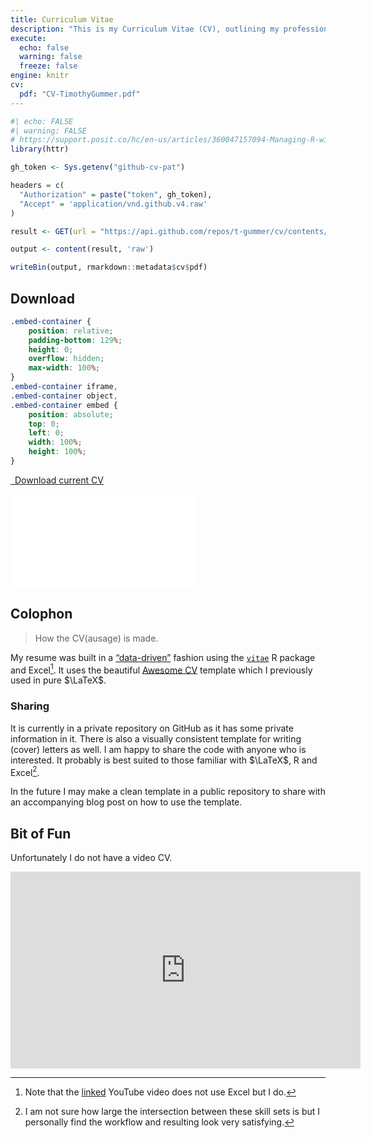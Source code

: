 ```yaml
---
title: Curriculum Vitae
description: "This is my Curriculum Vitae (CV), outlining my professional and education experiences to date. It is not tailored to any particular role and is rather a more detailed and verbose collation of all my experiences I believe to be pertinent to my career."
execute:
  echo: false
  warning: false
  freeze: false
engine: knitr 
cv:
  pdf: "CV-TimothyGummer.pdf"
---
```



```r
#| echo: FALSE
#| warning: FALSE
# https://support.posit.co/hc/en-us/articles/360047157094-Managing-R-with-Rprofile-Renviron-Rprofile-site-Renviron-site-rsession-conf-and-repos-conf
library(httr)

gh_token <- Sys.getenv("github-cv-pat")

headers = c(
  "Authorization" = paste("token", gh_token),
  "Accept" = 'application/vnd.github.v4.raw'
)

result <- GET(url = "https://api.github.com/repos/t-gummer/cv/contents/public_cv/CV-TimothyGummer.pdf", add_headers(headers))

output <- content(result, 'raw')

writeBin(output, rmarkdown::metadata$cv$pdf)

```


## Download

```css
.embed-container {
    position: relative;
    padding-bottom: 129%;
    height: 0;
    overflow: hidden;
    max-width: 100%;
}
.embed-container iframe,
.embed-container object,
.embed-container embed {
    position: absolute;
    top: 0;
    left: 0;
    width: 100%;
    height: 100%;
}
```


```{=html}
<p class="text-center">
  <a class="btn btn-primary btn-lg cv-download" href="`r rmarkdown::metadata$cv$pdf`" target="_blank">
    <i class="fa-solid fa-file-arrow-down"></i>&ensp;Download current CV
  </a>
</p>
```


```{=html}
<div class="embed-container">
  <iframe src="`r rmarkdown::metadata$cv$pdf`" style="border: 0.5px"></iframe>
</div>
```

## Colophon

> How the CV(ausage) is made.

My resume was built in a ["data-driven"](https://www.youtube.com/watch?v=cMlRAiQUdD8){target="_blank"} fashion using the [`vitae`](https://pkg.mitchelloharawild.com/vitae/){target="_blank"} R package and Excel[^1]. It uses the beautiful [Awesome CV](https://github.com/posquit0/Awesome-CV){target="_blank"} template which I previously used in pure $\LaTeX$.

### Sharing

It is currently in a private repository on GitHub as it has some private information in it. There is also a visually consistent template for writing (cover) letters as well. I am happy to share the code with anyone who is interested. It probably is best suited to those familiar with $\LaTeX$, R and Excel[^2].

In the future I may make a clean template in a public repository to share with an accompanying blog post on how to use the template.

[^1]: Note that the [linked](https://www.youtube.com/watch?v=cMlRAiQUdD8){target="_blank"} YouTube video does not use Excel but I do.

[^2]: I am not sure how large the intersection between these skill sets is but I personally find the workflow and resulting look very satisfying.

## Bit of Fun

Unfortunately I do not have a video CV.

```{=html}
<iframe width="560" height="315" src="https://www.youtube-nocookie.com/embed/A0U5lpTf0M8" title="YouTube video player" frameborder="0" allow="accelerometer; autoplay; clipboard-write; encrypted-media; gyroscope; picture-in-picture; web-share" allowfullscreen></iframe>
```


